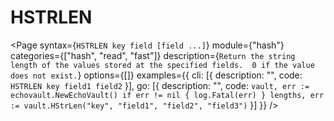 # HSTRLEN

<Page 
  syntax={`HSTRLEN key field [field ...]`}
  module={"hash"}
  categories={["hash", "read", "fast"]}
  description={`Return the string length of the values stored at the specified fields. 
  0 if the value does not exist.`}
  options={[]}
  examples={{
    cli: [{ description: "", code: `HSTRLEN key field1 field2` }],
    go: [{
      description: "",
      code: `vault, err := echovault.NewEchoVault()
if err != nil {
  log.Fatal(err)
}
lengths, err := vault.HStrLen("key", "field1", "field2", "field3")`
    }]
  }}
/>